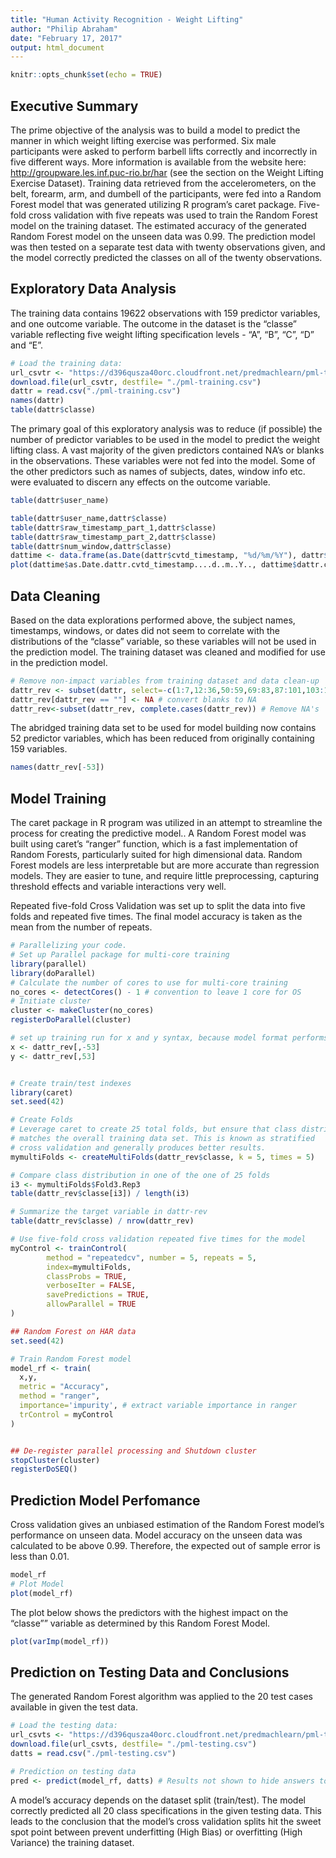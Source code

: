 ```yaml
---
title: "Human Activity Recognition - Weight Lifting"
author: "Philip Abraham"
date: "February 17, 2017"
output: html_document
---
```


```r
knitr::opts_chunk$set(echo = TRUE)
```

## Executive Summary
The prime objective of the analysis was to build a model to predict the manner in
which weight lifting exercise was performed.
Six male participants were asked to perform barbell lifts correctly and incorrectly 
in five different ways. More information is available from the website here: 
 <http://groupware.les.inf.puc-rio.br/har> (see the section on the Weight Lifting 
 Exercise Dataset).
Training data retrieved from the accelerometers, on the belt, forearm, arm, and 
dumbell of the participants, were fed into a Random Forest model that was generated 
utilizing R program's caret package. 
Five-fold cross validation with five repeats was used to train the Random Forest 
model on the training dataset.
The estimated accuracy of the generated Random Forest model on the unseen data was 0.99.
The prediction model was then tested on a separate test data with twenty 
observations given, and the model correctly predicted the classes on all of the 
twenty observations.

## Exploratory Data Analysis
The training data contains 19622 observations with 159 predictor variables, and one
outcome variable.
The outcome in the dataset is the "classe" variable reflecting five weight lifting 
specification levels - "A", "B", "C", "D" and "E".

```r
# Load the training data:
url_csvtr <- "https://d396qusza40orc.cloudfront.net/predmachlearn/pml-training.csv"
download.file(url_csvtr, destfile= "./pml-training.csv")
dattr = read.csv("./pml-training.csv")
names(dattr)
table(dattr$classe)
```

The primary goal of this exploratory analysis was to reduce (if possible) the 
number of predictor variables to be used in the model to predict the weight 
lifting class.
A vast majority of the given predictors contained NA's or blanks in the observations.
These variables were not fed into the model. Some of the other predictors such as 
names of subjects, dates, window info etc. were evaluated to discern any effects
on the outcome variable.

```r
table(dattr$user_name)
```

```r
table(dattr$user_name,dattr$classe)
table(dattr$raw_timestamp_part_1,dattr$classe)
table(dattr$raw_timestamp_part_2,dattr$classe)
table(dattr$num_window,dattr$classe)
dattime <- data.frame(as.Date(dattr$cvtd_timestamp, "%d/%m/%Y"), dattr$classe)
plot(dattime$as.Date.dattr.cvtd_timestamp....d..m..Y.., dattime$dattr.classe)
```

## Data Cleaning
Based on the data explorations performed above, the subject names, timestamps, 
windows, or dates did not seem to correlate with the distributions of the "classe" 
variable, so these variables will not be used in the prediction model. The training
dataset was cleaned and modified for use in the prediction model.

```r
# Remove non-impact variables from training dataset and data clean-up
dattr_rev <- subset(dattr, select=-c(1:7,12:36,50:59,69:83,87:101,103:112,125:139,141:150))
dattr_rev[dattr_rev == ""] <- NA # convert blanks to NA
dattr_rev<-subset(dattr_rev, complete.cases(dattr_rev)) # Remove NA's
``` 

The abridged training data set to be used for model building now contains 52
predictor variables, which has been reduced from originally containing 159 variables.

```r
names(dattr_rev[-53])
``` 

## Model Training
The caret package in R program was utilized in an attempt to streamline 
the process for creating the predictive model.. A Random Forest model was built 
using caret's "ranger" function, which is a fast implementation of Random Forests, 
particularly suited for high dimensional data. 
Random Forest models are less interpretable but are more accurate than regression 
models. They are easier to tune, and require little preprocessing, capturing 
threshold effects and variable interactions very well.

Repeated five-fold Cross Validation was set up to split the data into five folds 
and repeated five times.
The final model accuracy is taken as the mean from the number of repeats.

```r
# Parallelizing your code.
# Set up Parallel package for multi-core training
library(parallel)
library(doParallel)
# Calculate the number of cores to use for multi-core training
no_cores <- detectCores() - 1 # convention to leave 1 core for OS
# Initiate cluster
cluster <- makeCluster(no_cores)
registerDoParallel(cluster)
``` 

```r
# set up training run for x and y syntax, because model format performs poorly
x <- dattr_rev[,-53]
y <- dattr_rev[,53]


# Create train/test indexes
library(caret)
set.seed(42)

# Create Folds
# Leverage caret to create 25 total folds, but ensure that class distributions
# matches the overall training data set. This is known as stratified
# cross validation and generally produces better results.
mymultiFolds <- createMultiFolds(dattr_rev$classe, k = 5, times = 5)

# Compare class distribution in one of the one of 25 folds
i3 <- mymultiFolds$Fold3.Rep3
table(dattr_rev$classe[i3]) / length(i3)

# Summarize the target variable in dattr-rev
table(dattr_rev$classe) / nrow(dattr_rev)

# Use five-fold cross validation repeated five times for the model
myControl <- trainControl(
        method = "repeatedcv", number = 5, repeats = 5,
        index=mymultiFolds,
        classProbs = TRUE,
        verboseIter = FALSE,
        savePredictions = TRUE,
        allowParallel = TRUE
)

## Random Forest on HAR data
set.seed(42)

# Train Random Forest model
model_rf <- train(
  x,y,
  metric = "Accuracy",
  method = "ranger",
  importance='impurity', # extract variable importance in ranger
  trControl = myControl
)


## De-register parallel processing and Shutdown cluster
stopCluster(cluster)
registerDoSEQ()
``` 

## Prediction Model Perfomance
Cross validation gives an unbiased estimation of the Random Forest model's performance 
on unseen data. Model accuracy on the unseen data was calculated to be above 0.99.
Therefore, the expected out of sample error is less than 0.01.

```r
model_rf
# Plot Model
plot(model_rf)
```

The plot below shows the predictors with the highest impact on the 
"classe"" variable as determined by this Random Forest Model.

```r
plot(varImp(model_rf))
``` 

## Prediction on Testing Data and Conclusions
The generated Random Forest algorithm was applied to the 20 test cases available in 
given the test data. 

```r
# Load the testing data:
url_csvts <- "https://d396qusza40orc.cloudfront.net/predmachlearn/pml-testing.csv"
download.file(url_csvts, destfile= "./pml-testing.csv")
datts = read.csv("./pml-testing.csv")

# Prediction on testing data
pred <- predict(model_rf, datts) # Results not shown to hide answers to quiz 4.
```

A model's accuracy depends on the dataset split (train/test).
The model correctly predicted all 20 class specifications in the given testing data.
This leads to the conclusion that the model's cross validation splits hit the
sweet spot point between prevent underfitting (High Bias) or overfitting (High 
Variance) the training dataset.

